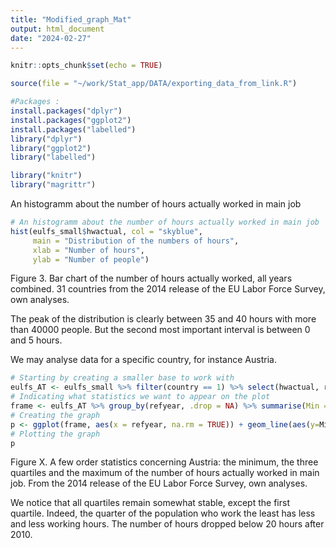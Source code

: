 ```yaml
---
title: "Modified_graph_Mat"
output: html_document
date: "2024-02-27"
---
```


```r
knitr::opts_chunk$set(echo = TRUE)
```

```r
source(file = "~/work/Stat_app/DATA/exporting_data_from_link.R")
```

```r
#Packages :
install.packages("dplyr")
install.packages("ggplot2")
install.packages("labelled")
library("dplyr")
library("ggplot2")
library("labelled")

library("knitr")
library("magrittr")
```


An histogramm about the number of hours actually worked in main job

```r
# An histogramm about the number of hours actually worked in main job
hist(eulfs_small$hwactual, col = "skyblue",
     main = "Distribution of the numbers of hours",
     xlab = "Number of hours",
     ylab = "Number of people")

```
Figure 3. \textbf{The vast majority of Europeans work between 35 and 40 hours a week but those who work the least represent a strong minority.} Bar chart of the number of hours actually worked, all years combined. 31 countries from the 2014 release of the EU Labor Force Survey, own analyses.

The peak of the distribution is clearly between 35 and 40 hours with more than 40000 people.
But the second most important interval is between 0 and 5 hours.

We may analyse data for a specific country, for instance Austria.

```r
# Starting by creating a smaller base to work with
eulfs_AT <- eulfs_small %>% filter(country == 1) %>% select(hwactual, refyear)
# Indicating what statistics we want to appear on the plot
frame <- eulfs_AT %>% group_by(refyear, .drop = NA) %>% summarise(Min = min(hwactual, na.rm = TRUE), Max = max(hwactual, na.rm = TRUE), Median = median(hwactual, na.rm = TRUE), quant1 = quantile(hwactual, probs = 0.25, na.rm = TRUE), quant2 = quantile(hwactual, probs = 0.75, na.rm = TRUE))
# Creating the graph
p <- ggplot(frame, aes(x = refyear, na.rm = TRUE)) + geom_line(aes(y=Min)) + geom_line(aes(y=Max), color = "green") + geom_line(aes(y=Median), color = "darkred") + geom_line(aes(y=quant1), color = "blue") + geom_line(aes(y=quant2), color = "red") + labs(title = "Actual weekly working hours in 1st job in Austria", x=" ", y="Number of weekly working hours")
# Plotting the graph
p
```
Figure X. \textbf{Those who work the least tend to have less and less working hours in recent years in Austria.} A few order statistics concerning Austria: the minimum, the three quartiles and the maximum of the number of hours actually worked in main job. From the 2014 release of the EU Labor Force Survey, own analyses.

We notice that all quartiles remain somewhat stable, except the first quartile.
Indeed, the quarter of the population who work the least has less and less working hours.
The number of hours dropped below 20 hours after 2010.

